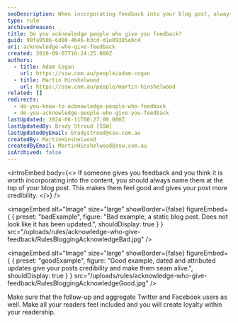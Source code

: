 ```yaml
---
seoDescription: When incorporating feedback into your blog post, always acknowledge the contributors by naming them at the top. This boosts credibility and makes readers feel included, fostering loyalty
type: rule
archivedreason:
title: Do you acknowledge people who give you feedback?
guid: 90fa9506-6d08-4646-b3cd-d1e09385ebc4
uri: acknowledge-who-give-feedback
created: 2010-09-07T16:24:25.000Z
authors:
  - title: Adam Cogan
    url: https://ssw.com.au/people/adam-cogan
  - title: Martin Hinshelwood
    url: https://ssw.com.au/people/martin-hinshelwood
related: []
redirects:
  - do-you-know-to-acknowledge-people-who-feedback
  - do-you-acknowledge-people-who-give-you-feedback
lastUpdated: 2024-06-11T00:27:00.000Z
lastUpdatedBy: Brady Stroud [SSW]
lastUpdatedByEmail: bradystroud@ssw.com.au
createdBy: MartinHinshelwood
createdByEmail: MartinHinshelwood@ssw.com.au
isArchived: false
---
```


<introEmbed
  body={<>
If someone gives you feedback and you think it is worth incorporating into the content, you should always name them at the top of your blog post. This makes them feel good and gives your post more credibility.
  </>}
/>

<imageEmbed
  alt="Image"
  size="large"
  showBorder={false}
  figureEmbed={ {
    preset: "badExample",
    figure: "Bad example, a static blog post. Does not look like it has been updated.",
    shouldDisplay: true
  } }
  src="/uploads/rules/acknowledge-who-give-feedback/RulesBloggingAcknowledgeBad.jpg"
/>


<imageEmbed
  alt="Image"
  size="large"
  showBorder={false}
  figureEmbed={ {
    preset: "goodExample",
    figure: "Good example, dated and attributed updates give your posts credibility and make them seam alive.",
    shouldDisplay: true
  } }
  src="/uploads/rules/acknowledge-who-give-feedback/RulesBloggingAcknowledgeGood.jpg"
/>


Make sure that the follow-up and aggregate Twitter and Facebook users as well. Make all your readers feel included and you will create loyalty within your readership.
